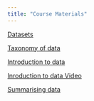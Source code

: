 ---
title: "Course Materials"
---

[Datasets](data/)


[Taxonomy of data](https://zahidasghar.com/infstat23/taxonomy-of-data#/title-slide)

[Introduction to data](https://github.com/OpenIntroStat/openintro-statistics-slides/blob/master/Chp%201/chp1.pdf)

[Inroduction to data Video](https://youtu.be/JqErvErJdmU) 

[Summarising data](https://github.com/OpenIntroStat/openintro-statistics-slides/blob/master/Chp%202/chp2.pdf)
 
 
